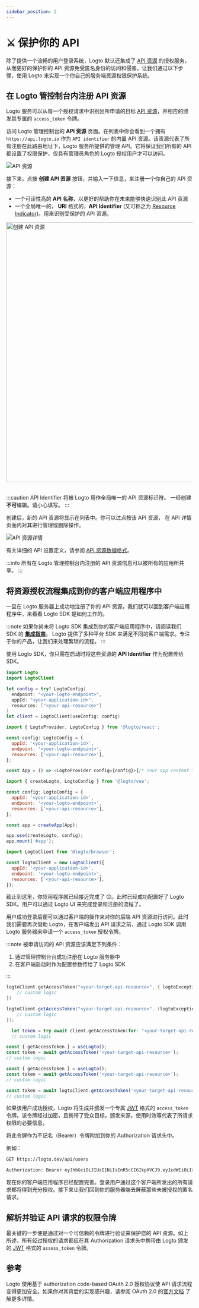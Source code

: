 ```yaml
---
sidebar_position: 2
---
```




# ⚔️ 保护你的 API

除了提供一个流畅的用户登录系统，Logto 默认还集成了 [API 资源](../../references/resources/README.md) 的授权服务，从而更好的保护你的 API 资源免受匿名身份的访问和侵害。让我们通过以下步骤，使用 Logto 来实现一个你自己的服务端资源权限保护系统。

## 在 Logto 管控制台内注册 API 资源

Logto 服务可以从每一个授权请求中识别出所申请的目标 [API 资源](../../references/resources/README.md)，并相应的颁发其专属的 `access_token` 令牌。

访问 Logto 管理控制台的 **API 资源** 页面。在列表中你会看到一个拥有 `https://api.logto.io` 作为 `API identifier` 的内置 API 资源。该资源代表了所有注册在此路由地址下，Logto 服务所提供的管理 API。它将保证我们所有的 API 都设置了权限保护，仅具有管理员角色的 Logto 授权用户才可以访问。

![API 资源](./assets/api-resources.png)

接下来，点按 **创建 API 资源** 按钮，并输入一下信息，来注册一个你自己的 API 资源：

- 一个可读性高的 **API 名称**，以更好的帮助你在未来能够快速识别此 API 资源
- 一个全局唯一的， **URI** 格式的，**API Identifier** (又可称之为 [Resource Indicator](../../references/resources/README.md#resource-indicator))。用来识别受保护的 API 资源。

<img src={CreateApiResource} alt="创建 API 资源" width="700px" />
<br />
<br />

:::caution
API Identifier 将被 Logto 用作全局唯一的 API 资源标识符。 一经创建**不可**编辑。请小心填写。
:::

创建后，新的 API 资源将显示在列表中。你可以过点按该 API 资源， 在 API 详情页面内对其进行管理或删除操作。

![API 资源详情](./assets/api-resource-details.png)

有关详细的 API 设置定义，请参阅 [API 资源数据格式](../../references/resources/README.md#logto-api-resource-schema)。

:::info
所有在 Logto 管理控制台内注册的 API 资源信息可以被所有的应用所共享。
:::

## 将资源授权流程集成到你的客户端应用程序中

一旦在 Logto 服务器上成功地注册了你的 API 资源，我们就可以回到客户端应用程序中，来看看 Logto SDK 是如何工作的。

:::note
如果你尚未将 Logto SDK 集成到你的客户端应用程序中，请阅读我们 SDK 的 [**集成指南**](../integrate-logto/README.md)。 Logto 提供了多种平台 SDK 来满足不同的客户端需求。专注于你的产品，让我们来处理繁琐的流程。
:::

使用 Logto SDK，你只需在启动时将这些资源的 **API Identifier** 作为配置传给 SDK。

<Tabs>

<TabItem value="kotlin" label="Kotlin">

<KotlinSetupCode />

</TabItem>

<TabItem value="java" label="Java">

<JavaSetupCode />

</TabItem>

<TabItem value="swift" label="Swift">

```swift
import Logto
import LogtoClient

let config = try? LogtoConfig(
  endpoint: "<your-logto-endpoint>",
  appId: "<your-application-id>",
  resources: ["<your-api-resource>"]
)
let client = LogtoClient(useConfig: config)
```

</TabItem>

<TabItem value="react" label="React">

```js
import { LogtoProvider, LogtoConfig } from '@logto/react';

const config: LogtoConfig = {
  appId: '<your-application-id>',
  endpoint: '<your-logto-endpoint>',
  resources: ['<your-api-resource>'],
};

const App = () => <LogtoProvider config={config}>{/* Your app content */}</LogtoProvider>;
```

</TabItem>
<TabItem value="vue" label="Vue">

```js
import { createLogto, LogtoConfig } from '@logto/vue';

const config: LogtoConfig = {
  appId: '<your-application-id>',
  endpoint: '<your-logto-endpoint>',
  resources: ['<your-api-resource>'],
};

const app = createApp(App);

app.use(createLogto, config);
app.mount('#app');
```

</TabItem>
<TabItem value="js" label="VanillaJs">

```js
import LogtoClient from '@logto/browser';

const logtoClient = new LogtoClient({
  appId: '<your-application-id>',
  endpoint: '<your-logto-endpoint>',
  resources: ['<your-api-resource>'],
});
```

</TabItem>
</Tabs>

截止到这里，你应用程序就已经接近完成了 😊。此时已经成功配置好了 Logto SDK。用户可以通过 Logto UI 来完成登录和注册的流程了。

用户成功登录后便可以通过客户端的操作来对你的后端 API 资源进行访问。此时我们需要再次借助 Logto，在客户端发出 API 请求之前，通过 Logto SDK 调用 Logto 服务器来申请一个 `access_token` 授权令牌。

:::note
被申请访问的 API 资源应该满足下列条件：

1. 通过管理控制台台成功注册在 Logto 服务器中
2. 在客户端启动时作为配置参数传给了 Logto SDK

:::

<Tabs>
<TabItem value="kotlin" label="Kotlin">

```kotlin
logtoClient.getAccessToken("<your-target-api-resource>", { logtoException, accessToken ->
    // custom logic
})
```

</TabItem>
<TabItem value="java" label="Java">

```java
logtoClient.getAccessToken("<your-target-api-resource>", (logtoException, accessToken) -> {
    // custom logic
});
```

</TabItem>
<TabItem value="swift" label="Swift">

```swift
  let token = try await client.getAccessToken(for: "<your-target-api-resource>")
  // custom logic
```

</TabItem>
<TabItem value="react" label="React">

```js
const { getAccessToken } = useLogto();
const token = await getAccessToken('<your-target-api-resource>');
// custom logic
```

</TabItem>

<TabItem value="vue" label="Vue">

```js
const { getAccessToken } = useLogto();
const token = await getAccessToken('<your-target-api-resource>');
// custom logic
```

</TabItem>

<TabItem value="js" label="VanillaJs">

```js
const token = await logtoClient.getAccessToken('<your-target-api-resource>');
// custom logic
```

</TabItem>

</Tabs>

如果该用户成功授权，Logto 将生成并颁发一个专属 [JWT](https://datatracker.ietf.org/doc/html/rfc7519) 格式的 `access_token` 令牌。该令牌经过加密，且携带了受众目标，颁发来源，使用时效等代表了所请求权限的必要信息。

将此令牌作为不记名（Bearer）令牌附加到你的 Authorization 请求头中。

例如：

```bash
GET https://logto.dev/api/users

Authorization: Bearer eyJhbGciOiJIUzI1NiIsInR5cCI6IkpXVCJ9.eyJzdWIiOiIxMjM0NTY3ODkwIiwiYXVkIjoiaHR0cHM6Ly9sb2d0by5kZXYvYXBpL3VzZXJzIiwiaXNzIjoiaHR0cHM6Ly9sb2d0by5kZXYvb2lkYyIsIm5hbWUiOiJKb2huIERvZSIsImlhdCI6MTUxNjIzOTAyMiwiZXhwIjoxNTE2MzI1NDIyfQ.PjIJl00YNC84EPNYLEdpEEAdAxqhekCYhFEckvRokek

```

现在你的客户端应用程序已经配置完善。登录用户通过这个客户端所发出的所有请求都将得到充分授权。接下来让我们回到你的服务器端去屏蔽那些未被授权的匿名请求。

## 解析并验证 API 请求的权限令牌

最关键的一步便是通过对一个可信赖的令牌进行验证来保护您的 API 资源。如上所述，所有经过授权的请求都应在其 Authorization 请求头中携带由 Logto 颁发的 [JWT](https://datatracker.ietf.org/doc/html/rfc7519) 格式的 `assess_token` 令牌。

<SecretKey />

<TokenExtract />

<TokenValidation />

## 参考

Logto 使用基于 authorization code-based OAuth 2.0 授权协议使 API 请求流程变得更加安全。如果你对其背后的实现感兴趣，请参阅 OAuth 2.0 的[官方文档](https://datatracker.ietf.org/doc/html/rfc6749#section-1.3.1) 了解更多详情。
